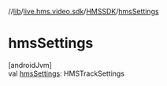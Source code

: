 //[lib](../../../index)/[live.hms.video.sdk](../index)/[HMSSDK](index)/[hmsSettings](hms-settings)

# hmsSettings

[androidJvm]\
val [hmsSettings](hms-settings): HMSTrackSettings
